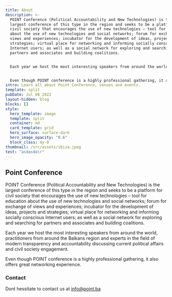 ```yaml
---
title: About
description: >-
  POINT Conference (Political Accountability and New Technologies) is the
  largest conference of this type in the region and seeks to be a platform for
  civil society that encourages the use of new technologies – tool for education
  about the use of new technologies and social networks; forum for exchange of
  views and experiences; incubator for the development of ideas, projects and
  strategies; virtual place for networking and informing socially conscious
  Internet users; as well as a social network for exploring and searching for
  partners and associates and building coalitions.


  Each year we host the most interesting speakers from around the world, practitioners from around the Balkans region and experts in the field of modern transparency and accountability discussing current political affairs and civil society engagement.


  Even though POINT conference is a highly professional gathering, it also offers great networking experience.
intro: Learn all about Point Conference, venues and events.
template: split
pubDate: Jul 08 2022
layout-hidden: blog
blocks: []
style:
  hero_template: image
  template: split
  container: md
  card_template: grid
  hero_surface: surface-dark
  hero_image_opacity: "0.6"
  block_class: my-0
thumbnail: /src/assets/ibiza.jpeg
test: "asdasda\r"
---
```

## Point Conference

POINT Conference (Political Accountability and New Technologies) is the largest conference of this type in the region and seeks to be a platform for civil society that encourages the use of new technologies – tool for education about the use of new technologies and social networks; forum for exchange of views and experiences; incubator for the development of ideas, projects and strategies; virtual place for networking and informing socially conscious Internet users; as well as a social network for exploring and searching for partners and associates and building coalitions.

Each year we host the most interesting speakers from around the world, practitioners from around the Balkans region and experts in the field of modern transparency and accountability discussing current political affairs and civil society engagement.

Even though POINT conference is a highly professional gathering, it also offers great networking experience.

### Contact

Dont hessitate to contact us at info@point.ba
